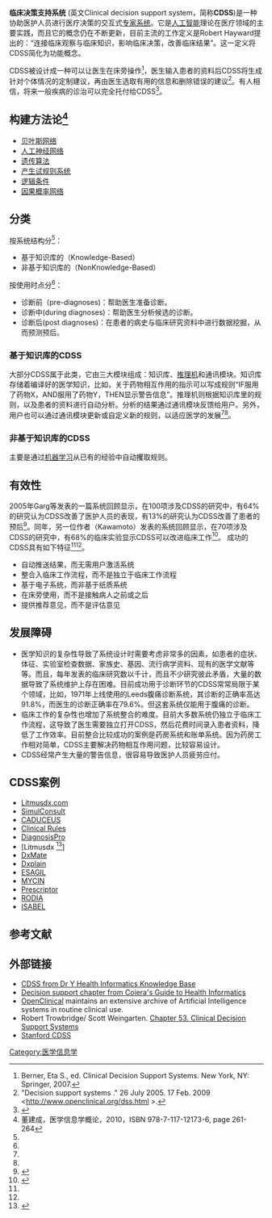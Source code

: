 '''临床决策支持系统''' (英文Clinical decision support system，简称'''CDSS''')是一种协助医护人员进行医疗决策的交互式[[专家系统|专家系统]]。它是[[人工智能|人工智能]]理论在医疗领域的主要实践，而且它的概念仍在不断更新，目前主流的工作定义是Robert Hayward提出的：“连接临床观察与临床知识，影响临床决策，改善临床结果”。这一定义将CDSS简化为功能概念。

CDSS被设计成一种可以让医生在床旁操作<ref name="Berner">Berner, Eta S., ed. Clinical Decision Support Systems. New York, NY: Springer, 2007.</ref>，医生输入患者的资料后CDSS将生成针对个体情况的定制建议，再由医生选取有用的信息和删除错误的建议<ref name="Open Clinical DSS">"Decision support systems ." 26 July 2005. 17 Feb. 2009 <http://www.openclinical.org/dss.html {{Wayback|url=http://www.openclinical.org/dss.html |date=20200202124813 }}>.</ref>。有人相信，将来一般疾病的诊治可以完全托付给CDSS<ref name=Khosla>{{cite news|last=Khosla|first=Vinod|title=Technology will replace 80% of what doctors do|url=http://tech.fortune.cnn.com/2012/12/04/technology-doctors-khosla/|accessdate=25 April 2013|date=4 December 2012|work=CNN|deadurl=yes|archiveurl=https://web.archive.org/web/20130328173118/http://tech.fortune.cnn.com/2012/12/04/technology-doctors-khosla/|archivedate=2013年3月28日}}</ref>。

== 构建方法论<ref>董建成，医学信息学概论，2010，ISBN 978-7-117-12173-6, page 261-264</ref>==
*[[贝叶斯网络|贝叶斯网络]]
*[[人工神经网络|人工神经网络]]
*[[遗传算法|遗传算法]]
*[[产生试规则系统|产生试规则系统]]
*[[逻辑条件|逻辑条件]]
*[[因果概率网络|因果概率网络]]

==分类==
按系统结构分<ref name="Berner"/>：
*基于知识库的（Knowledge-Based）
*非基于知识库的（NonKnowledge-Based）

按使用时点分<ref name="Berner"/>：
*诊断前（pre-diagnoses)：帮助医生准备诊断。
*诊断中(during diagnoses)：帮助医生分析候选的诊断。
*诊断后(post diagnoses)：在患者的病史与临床研究资料中进行数据挖掘，从而预测预后。

===基于知识库的CDSS===
大部分CDSS属于此类，它由三大模块组成：知识库、[[推理机|推理机]]和通讯模块。知识库存储着编译好的医学知识，比如，关于药物相互作用的指示可以写成规则“IF服用了药物X，AND服用了药物Y，THEN显示警告信息”。推理机则根据知识库里的规则，以及患者的资料进行自动分析。分析的结果通过通讯模块反馈给用户。另外，用户也可以通过通讯模块更新或自定义新的规则，以适应医学的发展<ref name="Berner"/><ref name="Open Clinical DSS"/>。

===非基于知识库的CDSS===
主要是通过[[机器学习|机器学习]]从已有的经验中自动攫取规则。

==有效性==
2005年Garg等发表的一篇系统回顾显示，在100项涉及CDSS的研究中，有64%的研究认为CDSS改善了医护人员的表现，有13%的研究认为CDSS改善了患者的预后<ref name="pmid15755945">{{Cite journal| author=Garg AX, Adhikari NK, McDonald H, Rosas-Arellano MP, Devereaux PJ, Beyene J et al.| title=Effects of computerized clinical decision support systems on practitioner performance and patient outcomes: a systematic review. | journal=JAMA | year= 2005 | volume= 293 | issue= 10 | pages= 1223–38 | pmid=15755945 | url=http://www.ncbi.nlm.nih.gov/entrez/eutils/elink.fcgi?dbfrom=pubmed&tool=clinical.uthscsa.edu/cite&retmode=ref&cmd=prlinks&id=15755945 | doi=10.1001/jama.293.10.1223 }}</ref>。同年，另一位作者（Kawamoto）发表的系统回顾显示，在70项涉及CDSS的研究中，有68%的临床实验显示CDSS可以改进临床工作<ref name="PMID 15767266">{{Cite journal | author=Kensaku Kawamoto, Caitlin A Houlihan, E Andrew Balas, David F Lobach. | title=Improving clinical practice using clinical decision support systems: a systematic review of trials to identify features critical to success. | journal=BMJ | year=2005 | url=http://www.bmj.com/content/330/7494/765.full.pdf+html | doi=10.1136/bmj.38398.500764.8F | pmid=15767266 | pmc=555881 | volume=330 | issue=7494 | pages=765 | access-date=2014-06-14 | archive-date=2019-04-12 | archive-url=https://web.archive.org/web/20190412173340/https://www.bmj.com/content/330/7494/765.full.pdf+html | dead-url=no }}</ref>。
成功的CDSS具有如下特征<ref name="pmid15755945"/><ref name="PMID 15767266"/>。
*自动推送结果，而无需用户激活系统
*整合入临床工作流程，而不是独立于临床工作流程
*基于电子系统，而非基于纸质系统
*在床旁使用，而不是接触病人之前或之后
*提供推荐意见，而不是评估意见

==发展障碍==
*医学知识的复杂性导致了系统设计时需要考虑非常多的因素，如患者的症状、体征、实验室检查数据、家族史、基因、流行病学资料、现有的医学文献等等。而且，每年发表的临床研究数以千计，而且不少研究彼此矛盾，大量的数据导致了系统维护上存在困难。目前成功用于诊断环节的CDSS常常局限于某个领域，比如，1971年上线使用的Leeds腹痛诊断系统，其诊断的正确率高达91.8%，而医生的诊断正确率在79.6%。但这套系统仅能用于腹痛的诊断。
*临床工作的复杂性也增加了系统整合的难度。目前大多数系统仍独立于临床工作流程，这导致了医生需要独立打开CDSS，然后花费时间录入患者资料，降低了工作效率。目前整合比较成功的案例是药房系统和账单系统。因为药房工作相对简单，CDSS主要解决药物相互作用问题，比较容易设计。
*CDSS经常产生大量的警告信息，很容易导致医护人员疲劳应付。

==CDSS案例==
*[http://trial.litmusdx.com Litmusdx.com]{{Dead link|date=2018年6月 |bot=InternetArchiveBot |fix-attempted=no }}
*[http://www.simulconsult.com SimulConsult]{{Wayback|url=http://www.simulconsult.com/ |date=20201102164333 }}
*[[CADUCEUS_(expert_system)|CADUCEUS]]
*[http://www.clinicalrules.nl/en/what-is-clinical-rules Clinical Rules]{{Wayback|url=http://www.clinicalrules.nl/en/what-is-clinical-rules |date=20200920162508 }}
*[[DiagnosisPro|DiagnosisPro]]
*[Litmusdx <ref>{{cite news|last=Madhumita|first=Prabhakar|title=The opportunity in affordable healthcare|url=http://www.thesmartceo.in/special-features/the-opportunity-in-affordable-healthcare.html|accessdate=22 March 2014|newspaper=thesmartceo.in|date=1 April 2013|archive-url=https://web.archive.org/web/20140323022101/http://www.thesmartceo.in/special-features/the-opportunity-in-affordable-healthcare.html|archive-date=2014-03-23|dead-url=yes}}</ref>]
*[http://dxmate.com DxMate]{{Wayback|url=http://dxmate.com/ |date=20180419130500 }}
*[[Dxplain|Dxplain]]
*[http://www.esagil.org ESAGIL]{{Wayback|url=http://www.esagil.org/ |date=20181125091821 }}
*[[MYCIN|MYCIN]]
*[http://ww.prescriptor.nl/en/what/eps-system Prescriptor]{{Wayback|url=http://ww.prescriptor.nl/en/what/eps-system |date=20160305180137 }}
*[[Relative_Optical_Density_Image_Analysis|RODIA]]
*[http://www.isabelhealthcare.com ISABEL]{{Wayback|url=http://www.isabelhealthcare.com/ |date=20201111200947 }}
==参考文献==
<references />

==外部链接==
* [https://web.archive.org/web/20120427045337/http://hayajneh.org/g/2011/02/clinical-decision-support-systems/ CDSS from Dr Y Health Informatics Knowledge Base]
* [http://www.uni-kiel.de/medinfo/material/kurs_ss06/8/expertsystems_03.pdf Decision support chapter from Coiera's Guide to Health Informatics]{{Wayback|url=http://www.uni-kiel.de/medinfo/material/kurs_ss06/8/expertsystems_03.pdf |date=20190322054308 }}
* [http://www.openclinical.org/dss.html OpenClinical]{{Wayback|url=http://www.openclinical.org/dss.html |date=20200202124813 }} maintains an extensive archive of Artificial Intelligence systems in routine clinical use.
* Robert Trowbridge/ Scott Weingarten. [http://www.ahrq.gov/clinic/ptsafety/chap53.htm Chapter 53. Clinical Decision Support Systems]{{Wayback|url=http://www.ahrq.gov/clinic/ptsafety/chap53.htm |date=20130527052855 }}
* [https://web.archive.org/web/20081013125018/http://clinicalinformatics.stanford.edu/scci_seminars/12_5_03.html Stanford CDSS]

[[Category:医学信息学|Category:医学信息学]]